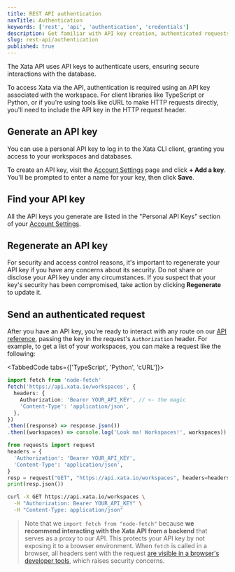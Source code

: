 ```yaml
---
title: REST API authentication
navTitle: Authentication
keywords: ['rest', 'api', 'authentication', 'credentials']
description: Get familiar with API key creation, authenticated requests, and backend proxies in Xata
slug: rest-api/authentication
published: true
---
```


The Xata API uses API keys to authenticate users, ensuring secure interactions with the database.

To access Xata via the API, authentication is required using an API key associated with the workspace. For client libraries like TypeScript or Python, or if you're using tools like cURL to make HTTP requests directly, you'll need to include the API key in the HTTP request header.

## Generate an API key

You can use a personal API key to log in to the Xata CLI client, granting you access to your workspaces and databases.

To create an API key, visit the [Account Settings](https://app.xata.io/settings) page and click **+ Add a key**. You'll be prompted to enter a name for your key, then click **Save**.

## Find your API key

All the API keys you generate are listed in the "Personal API Keys" section of your [Account Settings](https://app.xata.io/settings).

## Regenerate an API key

For security and access control reasons, it's important to regenerate your API key if you have any concerns about its security. Do not share or disclose your API key under any circumstances. If you suspect that your key's security has been compromised, take action by clicking **Regenerate** to update it.

## Send an authenticated request

After you have an API key, you're ready to interact with any route on our [API reference](/docs/api-reference/user), passing the key in the request's `Authorization` header. For example, to get a list of your workspaces, you can make a request like the following:

<TabbedCode tabs={['TypeScript', 'Python', 'cURL']}>
```ts
import fetch from 'node-fetch'
fetch('https://api.xata.io/workspaces', {
  headers: {
    Authorization: 'Bearer YOUR_API_KEY', // <- the magic
    'Content-Type': 'application/json',
  },
})
.then((response) => response.json())
.then((workspaces) => console.log('Look ma! Workspaces!', workspaces))
```
```python
from requests import request
headers = {
  'Authorization': 'Bearer YOUR_API_KEY',
  'Content-Type': 'application/json',
}
resp = request("GET", "https://api.xata.io/workspaces", headers=headers)
print(resp.json())
```
```bash
curl -X GET https://api.xata.io/workspaces \
  -H "Authorization: Bearer YOUR_API_KEY" \
  -H "Content-Type: application/json"
```
</TabbedCode>

> Note that we `import fetch from "node-fetch"` because **we recommend interacting with the Xata API from a backend** that serves as a proxy to our API. This protects your API key by not exposing it to a browser environment. When `fetch` is called in a browser, all headers sent with the request [are visible in a browser's developer tools](https://stackoverflow.com/questions/4423061/how-can-i-view-http-headers-in-google-chrome), which raises security concerns.
